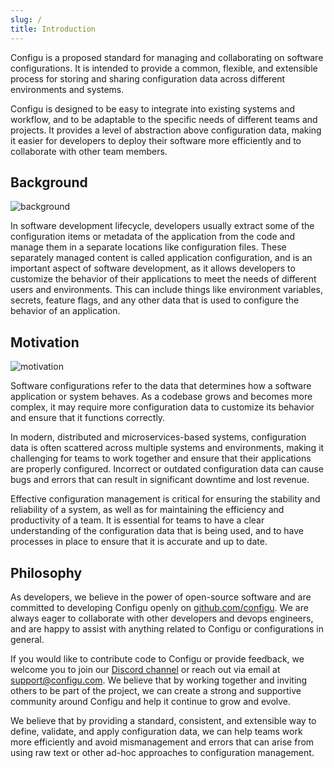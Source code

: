 ```yaml
---
slug: /
title: Introduction
---
```


Configu is a proposed standard for managing and collaborating on software configurations. It is intended to provide a common, flexible, and extensible process for storing and sharing configuration data across different environments and systems.

Configu is designed to be easy to integrate into existing systems and workflow, and to be adaptable to the specific needs of different teams and projects. It provides a level of abstraction above configuration data, making it easier for developers to deploy their software more efficiently and to collaborate with other team members.

## Background

![background](background-banner.png)

In software development lifecycle, developers usually extract some of the configuration items or metadata of the application from the code and manage them in a separate locations like configuration files. These separately managed content is called application configuration, and is an important aspect of software development, as it allows developers to customize the behavior of their applications to meet the needs of different users and environments. This can include things like environment variables, secrets, feature flags, and any other data that is used to configure the behavior of an application.

## Motivation

![motivation](motivation-banner.png)

Software configurations refer to the data that determines how a software application or system behaves. As a codebase grows and becomes more complex, it may require more configuration data to customize its behavior and ensure that it functions correctly.

In modern, distributed and microservices-based systems, configuration data is often scattered across multiple systems and environments, making it challenging for teams to work together and ensure that their applications are properly configured. Incorrect or outdated configuration data can cause bugs and errors that can result in significant downtime and lost revenue.

Effective configuration management is critical for ensuring the stability and reliability of a system, as well as for maintaining the efficiency and productivity of a team. It is essential for teams to have a clear understanding of the configuration data that is being used, and to have processes in place to ensure that it is accurate and up to date.

## Philosophy

As developers, we believe in the power of open-source software and are committed to developing Configu openly on [github.com/configu](https://github.com/configu). We are always eager to collaborate with other developers and devops engineers, and are happy to assist with anything related to Configu or configurations in general.

If you would like to contribute code to Configu or provide feedback, we welcome you to join our [Discord channel](https://discord.com/invite/cjSBxnB9z8) or reach out via email at <a href="mailto:support@configu.com">support@configu.com</a>. We believe that by working together and inviting others to be part of the project, we can create a strong and supportive community around Configu and help it continue to grow and evolve.

We believe that by providing a standard, consistent, and extensible way to define, validate, and apply configuration data, we can help teams work more efficiently and avoid mismanagement and errors that can arise from using raw text or other ad-hoc approaches to configuration management.
